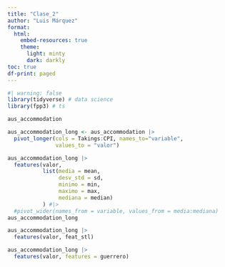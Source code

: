 ```yaml
---
title: "Clase_2"
author: "Luis Márquez"
format:
  html:
    embed-resources: true
    theme:
      light: minty
      dark: darkly
toc: true
df-print: paged
---
```


```r
#| warning: false
library(tidyverse) # data science
library(fpp3) # ts
```

```r
aus_accommodation
```

```r
aus_accommodation_long <- aus_accommodation |> 
  pivot_longer(cols = Takings:CPI, names_to="variable",
               values_to = "valor")

aus_accommodation_long |> 
  features(valor,
           list(media = mean,
                desv_std = sd,
                minimo = min,
                maximo = max,
                mediana = median)
           ) #|> 
  #pivot_wider(names_from = variable, values_from = media:mediana)
aus_accommodation_long
```


```r
aus_accommodation_long |> 
  features(valor, feat_stl)
```

```r
aus_accommodation_long |> 
  features(valor, features = guerrero)
```

